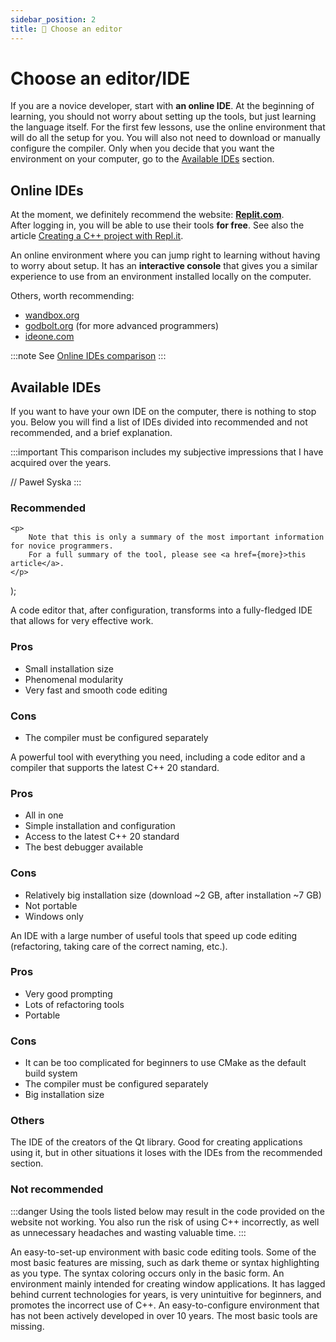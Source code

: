 ```yaml
---
sidebar_position: 2
title: 🎯 Choose an editor
---
```


# Choose an editor/IDE

<!-- Components -->

If you are a novice developer, start with **an online IDE**.
At the beginning of learning, you should not worry about setting up the tools, but just learning the language itself.
For the first few lessons, use the online environment that will do all the setup for you.
You will also not need to download or manually configure the compiler.
Only when you decide that you want the environment on your computer, go to the [Available IDEs](#available-ides) section.

## Online IDEs

At the moment, we definitely recommend the website: [**Replit.com**](https://replit.com).  
After logging in, you will be able to use their tools **for free**.
See also the article [Creating a C++ project with Repl.it](./online/create-project-with-repl-it).

<ToolCard toolId="replit">
	An online environment where you can jump right to learning without having to worry about setup.
	It has an <b>interactive console</b> that gives you a similar experience to use
	from an environment installed locally on the computer.
</ToolCard>

Others, worth recommending:

- [wandbox.org](https://wandbox.org)
- [godbolt.org](https://godbolt.org) (for more advanced programmers)
- [ideone.com](https://ideone.com)

:::note See
[Online IDEs comparison](./online/comparison)
:::

## Available IDEs

If you want to have your own IDE on the computer, there is nothing to stop you.
Below you will find a list of IDEs divided into recommended and not recommended, and a brief explanation.

:::important
This comparison includes my subjective impressions that I have acquired over the years.

// Paweł Syska
:::

### Recommended

	<p>
		Note that this is only a summary of the most important information for novice programmers.
		For a full summary of the tool, please see <a href={more}>this article</a>.
	</p>
);

<ToolCard toolId="vscode" setupLink="../standalone/editors/setup-vscode">
	A code editor that, after configuration, transforms into a fully-fledged
	IDE that allows for very effective work.
	<ToolCard.Details>
		<h3>Pros</h3>
		<ul>
			<li>Small installation size</li>
			<li>Phenomenal modularity</li>
			<li>Very fast and smooth code editing</li>
		</ul>
		<h3>Cons</h3>
		<ul>
			<li>The compiler must be configured separately</li>
		</ul>
		<MoreInfoNotice more="../standalone/vscode-summary"/>
	</ToolCard.Details>
</ToolCard>

<ToolCard toolId="vs2019" setupLink="../standalone/editors/setup-vs2019">
	A powerful tool with everything you need, including a code editor
	and a compiler that supports the latest C++ 20 standard.
	<ToolCard.Details>
		<h3>Pros</h3>
		<ul>
			<li>All in one</li>
			<li>Simple installation and configuration</li>
			<li>Access to the latest C++ 20 standard</li>
			<li>The best debugger available</li>
		</ul>
		<h3>Cons</h3>
		<ul>
			<li>Relatively big installation size (download ~2 GB, after installation ~7 GB)</li>
			<li>Not portable</li>
			<li>Windows only</li>
		</ul>
		<MoreInfoNotice more="../standalone/vs2019-summary"/>
	</ToolCard.Details>
</ToolCard>

<ToolCard toolId="clion" setupLink="../standalone/editors/setup-clion">
	An IDE with a large number of useful tools that speed up code editing
	(refactoring, taking care of the correct naming, etc.).
	<ToolCard.Details>
		<h3>Pros</h3>
		<ul>
			<li>Very good prompting</li>
			<li>Lots of refactoring tools</li>
			<li>Portable</li>
		</ul>
		<h3>Cons</h3>
		<ul>
			<li>It can be too complicated for beginners to use CMake as the default build system</li>
			<li>The compiler must be configured separately</li>
			<li>Big installation size</li>
		</ul>
		<MoreInfoNotice more="../standalone/clion-summary"/>
	</ToolCard.Details>
</ToolCard>

### Others

<ToolCard toolId="qtcreator" setupLink="../standalone/editors/setup-qtcreator">
	The IDE of the creators of the Qt library. Good for creating applications
	using it, but in other situations it loses with the IDEs from the recommended section.
</ToolCard>

### Not recommended

:::danger
Using the tools listed below may result in the code provided on the website not working.
You also run the risk of using C++ incorrectly, as well as
unnecessary headaches and wasting valuable time.
:::

<ToolCard toolId="codeblocks">
	An easy-to-set-up environment with basic code editing tools.
	Some of the most basic features are missing, such as dark theme
	or syntax highlighting as you type.
	The syntax coloring occurs only in the basic form.
</ToolCard>

<ToolCard toolId="cppbuilder">
	An environment mainly intended for creating window applications.
	It has lagged behind current technologies for years, is very unintuitive for beginners,
	and promotes the incorrect use of C++.
</ToolCard>

<ToolCard toolId="devcpp">
	An easy-to-configure environment that has not been actively developed in over 10 years.
	The most basic tools are missing.
</ToolCard>

